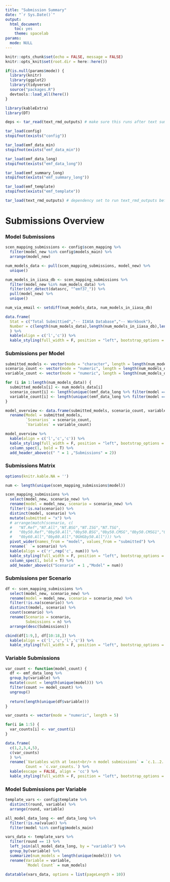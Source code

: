 ```yaml
---
title: "Submission Summary"
date: "`r Sys.Date()`"
output:
  html_document:
    toc: yes
    theme: spacelab
params:
  mode: NULL
---
```


```r
knitr::opts_chunk$set(echo = FALSE, message = FALSE)
knitr::opts_knit$set(root.dir = here::here())
```

```r
if(is.null(params$mode)) {
  library(knitr)
  library(ggplot2)
  library(tidyverse)
  source("packages.R")
  devtools::load_all(here())
}

library(kableExtra)
library(DT)
```

```r
deps <- tar_read(text_rmd_outputs) # make sure this runs after text summaries, b/c kableExtra messes with md output

tar_load(config)
stopifnot(exists("config"))

tar_load(emf_data_min)
stopifnot(exists("emf_data_min"))

tar_load(emf_data_long)
stopifnot(exists("emf_data_long"))

tar_load(emf_summary_long)
stopifnot(exists("emf_summary_long"))

tar_load(emf_template)
stopifnot(exists("emf_template"))

tar_load(text_rmd_outputs) # dependency set to run text_rmd_outputs before submission_summary runs
```

# Submissions Overview

### Model Submissions

```r
scen_mapping_submissions <- config$scen_mapping %>%
  filter(model_new %in% config$models_main) %>%
  arrange(model_new)

num_models_data <- pull(scen_mapping_submissions, model_new) %>%
  unique()

num_models_in_iiasa_db <- scen_mapping_submissions %>%
  filter(model_new %in% num_models_data) %>%
  filter(str_detect(datasrc, "^emf37_")) %>%
  pull(model_new) %>%
  unique()

num_via_email <- setdiff(num_models_data, num_models_in_iiasa_db)

data.frame(
  Stat = c("Total Submittied","-- IIASA Database","-- Workbook"),
  Number = c(length(num_models_data),length(num_models_in_iiasa_db),length(num_via_email))
  ) %>%
  kable(align = c('l','c')) %>% 
  kable_styling(full_width = F, position = "left", bootstrap_options = "striped")
```

### Submissions per Model

```r
submitted_models <- vector(mode = "character", length = length(num_models_data))
scenario_count <- vector(mode = "numeric", length = length(num_models_data))
variable_count <- vector(mode = "numeric", length = length(num_models_data))

for (i in 1:length(num_models_data)) {
  submitted_models[i] <- num_models_data[i]
  scenario_count[i] <- length(unique((emf_data_long %>% filter(model == num_models_data[i]))$scenario))
  variable_count[i] <- length(unique((emf_data_long %>% filter(model == num_models_data[i]))$variable))
}

model_overview <- data.frame(submitted_models, scenario_count, variable_count) %>%
  rename(Model = submitted_models,
         `Scenarios` = scenario_count,
         `Variables` = variable_count)

model_overview %>%
  kable(align = c('l','c','c')) %>% 
  kable_styling(full_width = F, position = "left", bootstrap_options = "striped") %>%
  column_spec(1, bold = T) %>%
  add_header_above(c(" " = 1 ,"Submissions" = 2))
```

### Submissions Matrix

```r
options(knitr.kable.NA = '')

num <- length(unique(scen_mapping_submissions$model))

scen_mapping_submissions %>%
  select(model_new, scenario_new) %>%
  rename(model = model_new, scenario = scenario_new) %>%
  filter(!is.na(scenario)) %>%
  distinct(model, scenario) %>%
  mutate(submitted = "x") %>%
  # arrange(match(scenario, c(
  #   "NT.Ref","NT.All","NT.BSG","NT.ISG","NT.TSG",
  #   "0by50.Ref","0by50.All","0by50.BSG","0by50.CMSG","0by50.CMSG1","0by50.CMSG2","0by50.CMSG3","0by50.CMSG4","0by50.ISG","0by50.TSG",
  #   "0by60.All","0by80.All","0GHGby50.All"))) %>%
  pivot_wider(names_from = "model", values_from = "submitted") %>%
  rename(` `= scenario) %>%
  kable(align = c('r',rep('c', num))) %>% 
  kable_styling(full_width = F, position = "left", bootstrap_options = "striped") %>%
  column_spec(1, bold = T) %>%
  add_header_above(c("Scenario" = 1 ,"Model" = num))
```

### Submissions per Scenario

```r
df <- scen_mapping_submissions %>%
  select(model_new, scenario_new) %>%
  rename(model = model_new, scenario = scenario_new) %>%
  filter(!is.na(scenario)) %>%
  distinct(model, scenario) %>%
  count(scenario) %>%
  rename(Scenario = scenario,
         Submissions = n) %>%
  arrange(desc(Submissions))

cbind(df[1:9,], df[10:18,]) %>%
  kable(align = c('l','c','l','c')) %>% 
  kable_styling(full_width = F, position = "left", bootstrap_options = "striped")
```

### Variable Submissions

```r
var_count <- function(model_count) {
  df <- emf_data_long %>%
  group_by(variable) %>%
  mutate(count = length(unique(model))) %>% 
  filter(count >= model_count) %>% 
  ungroup()
  
  return(length(unique(df$variable)))
}

var_counts <- vector(mode = "numeric", length = 5)

for(i in 1:5) {
  var_counts[i] <- var_count(i)
}

data.frame(
  c(1,2,3,4,5),
  c(var_counts)
  ) %>%
  rename(`Variables with at least<br/> n model submissions` = `c.1..2..3..4..5.`,
         Count = `c.var_counts.`) %>%
  kable(escape = FALSE, align = 'cc') %>% 
  kable_styling(full_width = F, position = "left", bootstrap_options = "striped")
```

### Model Submissions per Variable

```r
template_vars <- config$template %>% 
  distinct(round, variable) %>% 
  arrange(round, variable)

all_model_data_long <- emf_data_long %>% 
  filter(!is.na(value)) %>%
  filter(model %in% config$models_main)

vars_data <- template_vars %>%
  filter(round == 1) %>%
  left_join(all_model_data_long, by = "variable") %>%
  group_by(variable) %>%
  summarize(num_models = length(unique(model))) %>%
  rename(Variable = variable,
         `Model Count` = num_models)

datatable(vars_data, options = list(pageLength = 10))
```
